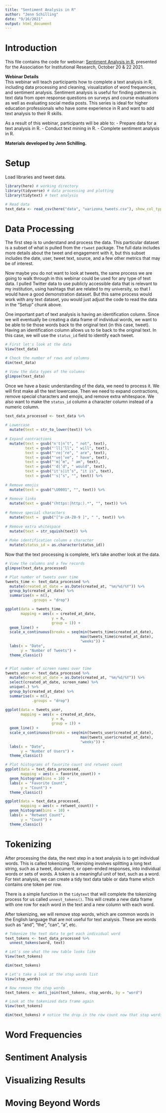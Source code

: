 ```yaml
---
title: "Sentiment Analysis in R"
author: "Jenn Schilling"
date: "9/16/2021"
output: html_document
---
```


# Introduction

This file contains the code for webinar: [Sentiment Analysis in R](https://www.airweb.org/collaborate-learn/calendar/2021/10/20/event/sentiment-analysis-in-r), presented for the Association for Institutional Research, October 20 & 22 2021.  

**Webinar Details**  
This webinar will teach participants how to complete a text analysis in R, including data processing and cleaning, visualization of word frequencies, and sentiment analysis. Sentiment analysis is useful for finding patterns in text data from open response questions on surveys and course evaluations as well as evaluating social media posts. This series is ideal for higher education professionals who have some experience in R and want to add text analysis to their R skills.

As a result of this webinar, participants will be able to: 
- Prepare data for a text analysis in R. 
- Conduct text mining in R.
- Complete sentiment analysis in R. 

**Materials developed by Jenn Schilling.**  

# Setup

Load libraries and tweet data.

```r

library(here) # working directory
library(tidyverse) # data processing and plotting
library(tidytext) # text analysis

# Read data
text_data <- read_csv(here("data", "uarizona_tweets.csv"), show_col_types = FALSE)

```

# Data Processing

The first step is to understand and process the data. This particular dataset is a subset of what is pulled from the `rtweet` package. The full data includes more details about the tweet and engagement with it, but this subset includes the date, user, tweet text, source, and a few other metrics that may be of interest. 

Now maybe you do not want to look at tweets, the same process we are going to walk through in this webinar could be used for any type of text data. I pulled Twitter data to use publicly accessible data that is relevant to my institution, using hashtags that are related to my university, so that I would have a good demonstration dataset. But this same process would work with any text dataset, you would just adjust the code to read the data in the "Setup" chunk above.

One important part of text analysis is having an identification column. Since we will eventually be creating a data frame of individual words, we want to be able to tie those words back to the original text (in this case, tweet). Having an identification column allows us to tie back to the original text. In this case, we will use the `status_id` field to identify each tweet.

```r

# First let's look at the data
View(text_data)

# Check the number of rows and columns
dim(text_data)

# View the data types of the columns
glimpse(text_data)

```

Once we have a basic understanding of the data, we need to process it. We will first make all the text lowercase. Then we need to expand contractions, remove special characters and emojis, and remove extra whitespace. We also want to make the `status_id` column a character column instead of a numeric column.

```r

text_data_processed <- text_data %>%
  
# Lowercase
  mutate(text = str_to_lower(text)) %>%
  
# Expand contractions
  mutate(text = gsub("n't|n’t", " not", text),
         text = gsub("'ll|’ll", " will", text),
         text = gsub("'re|’re", " are", text),
         text = gsub("'ve|’ve", " have", text),
         text = gsub("'m|’m", " am", text),
         text = gsub("'d|’d", " would", text),
         text = gsub("it's|it’s", "it is", text), 
         text = gsub("'s|’s", "", text)) %>%
  
# Remove emojis
  mutate(text = gsub("\U0001", "", text)) %>%
  
# Remove links
  mutate(text = gsub("(https:|http:).*", "", text)) %>%
  
# Remove special characters
  mutate(text =  gsub("[^a-zA-Z0-9 ]", " ", text)) %>%
  
# Remove extra whitespace
  mutate(text = str_squish(text)) %>%
  
# Make identification column a character
  mutate(status_id = as.character(status_id))

```

Now that the text processing is complete, let's take another look at the data.

```r

# View the columns and a few records
glimpse(text_data_processed)

# Plot number of tweets over time
tweets_time <- text_data_processed %>%
  mutate(created_at_date = as.Date(created_at, "%m/%d/%Y")) %>%
  group_by(created_at_date) %>%
  summarise(n = n(),
            .groups = "drop")

ggplot(data = tweets_time,
       mapping = aes(x = created_at_date,
                     y = n,
                     group = 1)) +
  geom_line() +
  scale_x_continuous(breaks = seq(min(tweets_time$created_at_date),
                                  max(tweets_time$created_at_date),
                                  "weeks")) +
  labs(x = "Date",
       y = "Number of Tweets") +
  theme_classic()


# Plot number of screen names over time
tweets_user <- text_data_processed %>%
  mutate(created_at_date = as.Date(created_at, "%m/%d/%Y")) %>%
  select(created_at_date, screen_name) %>%
  unique(.) %>%
  group_by(created_at_date) %>%
  summarise(n = n(),
            .groups = "drop")

ggplot(data = tweets_user,
       mapping = aes(x = created_at_date,
                     y = n,
                     group = 1)) +
  geom_line() +
  scale_x_continuous(breaks = seq(min(tweets_user$created_at_date),
                                  max(tweets_user$created_at_date),
                                  "weeks")) +
  labs(x = "Date",
       y = "Number of Users") +
  theme_classic()

# Plot histograms of favorite count and retweet count
ggplot(data = text_data_processed,
       mapping = aes(x = favorite_count)) +
  geom_histogram(bins = 10) +
  labs(x = "Favorite Count",
       y = "Count") +
  theme_classic()

ggplot(data = text_data_processed,
       mapping = aes(x = retweet_count)) +
  geom_histogram(bins = 10) +
  labs(x = "Retweet Count",
       y = "Count") +
  theme_classic()


```


# Tokenizing

After processing the data, the next step in a text analysis is to get individual words. This is called tokenizing. Tokenizing involves splitting a long text string, such as a tweet, document, or open-ended responses, into individual words or sets of words. A token is a meaningful unit of text, such as a word. For text analysis, we can create a tidy text data table or data frame which contains one token per row. 

There is a simple function in the `tidytext` that will  complete the tokenizing process for us called `unnest_tokens()`. This will create a new data frame with one row for each word in the text and a new column with each word.

After tokenizing, we will remove stop words, which are common words in the English language that are not useful for text analysis. These are words such as "and", "the", "can", "a", etc.

```r

# Tokenize the text data to get each individual word
text_tokens <- text_data_processed %>%
  unnest_tokens(word, text)

# Let's see what the new table looks like
View(text_tokens)

dim(text_tokens)

# Let's take a look at the stop words list
View(stop_words)

# Now remove the stop words
text_tokens <- anti_join(text_tokens, stop_words, by = "word")

# Look at the tokenized data frame again
View(text_tokens)

dim(text_tokens) # notice the drop in the row count now that stop words are gone

```


# Word Frequencies

# Sentiment Analysis

# Visualizing Results

# Moving Beyond Words
